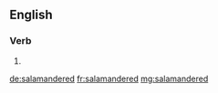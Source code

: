==English==

===Verb===
{{head|en|verb form}}

# {{en-past of|salamander}}

[[de:salamandered]]
[[fr:salamandered]]
[[mg:salamandered]]